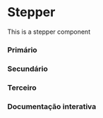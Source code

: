 

# Stepper

This is a stepper component

<Meta of={Story} />

### Primário

<Canvas of={Story.Primary} />

### Secundário

<Canvas of={Story.Secondary} />

### Terceiro

<Canvas of={Story.Third} />

### Documentação interativa

<Primary />

<Controls />
